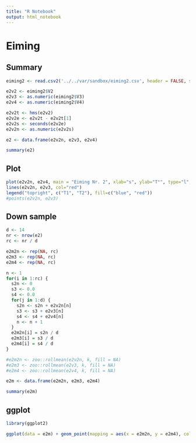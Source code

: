 ---
title: "R Notebook"
output: html_notebook
---

# Eiming

## Summary

```{r summary}

eiming2 <- read.csv2('../../var/sandbox/eiming2.csv', header = FALSE, stringsAsFactors = FALSE)

e2v2 <- eiming2$V2
e2v3 <- as.numeric(eiming2$V3)
e2v4 <- as.numeric(eiming2$V4)

e2v2t <- hms(e2v2)
e2v2e <- e2v2t - e2v2t[1]
e2v2s <- seconds(e2v2e)
e2v2n <- as.numeric(e2v2s)

e2 <- data.frame(e2v2n, e2v3, e2v4)

summary(e2)

```

## Plot

```{r plot}

plot(e2v2n, e2v4, main = "Eiming Nr. 2", xlab="s", ylab="T°", type="l",col="blue")
lines(e2v2n, e2v3, col="red")
legend("topright", c("T1", "T2"), fill=c("blue", "red"))
#points(e2v2n, e2v3)


```

## Down sample

```{r downsample}

d <- 14
nr <- nrow(e2)
rc <- nr / d

e2m2n <- rep(NA, rc)
e2m3 <- rep(NA, rc)
e2m4 <- rep(NA, rc)

n <- 1
for(i in 1:rc) {
  s2n <- 0
  s3 <- 0.0
  s4 <- 0.0
  for(j in 1:d) {
    s2n <- s2n + e2v2n[n]
    s3 <- s3 + e2v3[n]
    s4 <- s4 + e2v4[n]
    n <- n + 1
  }
  e2m2n[i] = s2n / d
  e2m3[i] = s3 / d
  e2m4[i] = s4 / d
}

#e2m2n <- zoo::rollmean(e2v2n, k, fill = NA)
#e2m3 <- zoo::rollmean(e2v3, k, fill = NA)
#e2m4 <- zoo::rollmean(e2v4, k, fill = NA)

e2m <- data.frame(e2m2n, e2m3, e2m4)

summary(e2m)

```

## ggplot

```{r reframe, echo=FALSE, message=FALSE, warning=FALSE}

library(ggplot2)

ggplot(data = e2m) + geom_point(mapping = aes(x = e2m2n, y = e2m4), color = "blue", shape = 4) + geom_point(mapping = aes(x = e2m2n, y = e2m3), color = "red", shape = 8)

```
